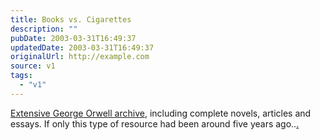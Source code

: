 ```yaml
---
title: Books vs. Cigarettes
description: ""
pubDate: 2003-03-31T16:49:37
updatedDate: 2003-03-31T16:49:37
originalUrl: http://example.com
source: v1
tags:
  - "v1"
---
```


[Extensive George Orwell archive][1], including complete novels, articles and essays. If only this type of resource had been around five years ago..[.][2]

[1]: http://orwell.ru/home.htm
[2]: http://www.keele.ac.uk/depts/en/level3.html#BTA "Keele University Department of English: Between the Acts (texts/structure have changed somewhat since I did mine)."
